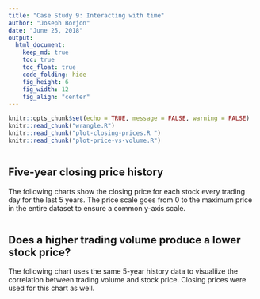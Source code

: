 ```yaml
---
title: "Case Study 9: Interacting with time"
author: "Joseph Borjon"
date: "June 25, 2018"
output:
  html_document:
    keep_md: true
    toc: true
    toc_float: true
    code_folding: hide
    fig_height: 6
    fig_width: 12
    fig_align: "center"
---
```


```r
knitr::opts_chunk$set(echo = TRUE, message = FALSE, warning = FALSE)
knitr::read_chunk("wrangle.R")
knitr::read_chunk("plot-closing-prices.R ")
knitr::read_chunk("plot-price-vs-volume.R")
```

```r
```

## Five-year closing price history

The following charts show the closing price for each stock every trading day for the last 5 years. The price scale goes from 0 to the maximum price in the entire dataset to ensure a common y-axis scale.

```r
```

## Does a higher trading volume produce a lower stock price?

The following chart uses the same 5-year history data to visualiize the correlation between trading volume and stock price. Closing prices were used for this chart as well.

```r
```
